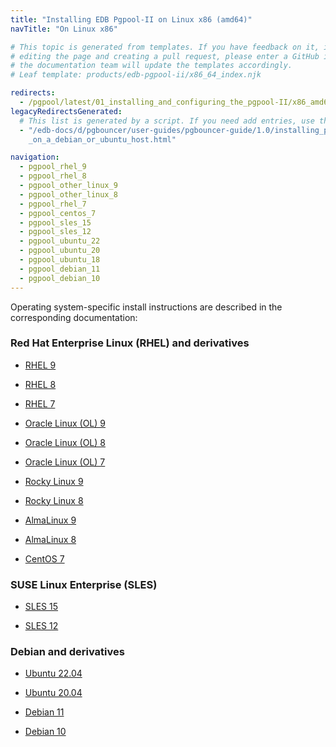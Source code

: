 ```yaml
---
title: "Installing EDB Pgpool-II on Linux x86 (amd64)"
navTitle: "On Linux x86"

# This topic is generated from templates. If you have feedback on it, instead of
# editing the page and creating a pull request, please enter a GitHub issue and
# the documentation team will update the templates accordingly.
# Leaf template: products/edb-pgpool-ii/x86_64_index.njk

redirects:
  - /pgpool/latest/01_installing_and_configuring_the_pgpool-II/x86_amd64/
legacyRedirectsGenerated:
  # This list is generated by a script. If you need add entries, use the `legacyRedirects` key.
  - "/edb-docs/d/pgbouncer/user-guides/pgbouncer-guide/1.0/installing_pgbouncer\
    _on_a_debian_or_ubuntu_host.html"

navigation:
  - pgpool_rhel_9
  - pgpool_rhel_8
  - pgpool_other_linux_9
  - pgpool_other_linux_8
  - pgpool_rhel_7
  - pgpool_centos_7
  - pgpool_sles_15
  - pgpool_sles_12
  - pgpool_ubuntu_22
  - pgpool_ubuntu_20
  - pgpool_ubuntu_18
  - pgpool_debian_11
  - pgpool_debian_10
---
```


Operating system-specific install instructions are described in the corresponding documentation:

### Red Hat Enterprise Linux (RHEL) and derivatives

- [RHEL 9](pgpool_rhel_9)

- [RHEL 8](pgpool_rhel_8)

- [RHEL 7](pgpool_rhel_7)

- [Oracle Linux (OL) 9](pgpool_rhel_9)

- [Oracle Linux (OL) 8](pgpool_rhel_8)

- [Oracle Linux (OL) 7](pgpool_rhel_7)

- [Rocky Linux 9](pgpool_other_linux_9)

- [Rocky Linux 8](pgpool_other_linux_8)

- [AlmaLinux 9](pgpool_other_linux_9)

- [AlmaLinux 8](pgpool_other_linux_8)

- [CentOS 7](pgpool_centos_7)

### SUSE Linux Enterprise (SLES)

- [SLES 15](pgpool_sles_15)

- [SLES 12](pgpool_sles_12)

### Debian and derivatives

- [Ubuntu 22.04](pgpool_ubuntu_22)

- [Ubuntu 20.04](pgpool_ubuntu_20)

- [Debian 11](pgpool_debian_11)

- [Debian 10](pgpool_debian_10)
